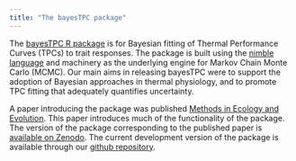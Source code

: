 ```yaml
---
title: "The bayesTPC package"
---
```


The [bayesTPC R package](https://github.com/johnwilliamsmithjr/bayesTPC) is for Bayesian fitting of Thermal Performance Curves (TPCs) to trait responses. The package is built using the [nimble language](https://r-nimble.org/) and machinery as the underlying engine for Markov Chain Monte Carlo (MCMC). Our main aims in releasing bayesTPC were to support the adoption of Bayesian approaches in thermal physiology, and to promote TPC fitting that adequately quantifies uncertainty.

A paper introducing the package was published [Methods in Ecology and Evolution](https://besjournals.onlinelibrary.wiley.com/doi/full/10.1111/2041-210X.70004). This paper introduces much of the functionality of the package. The version of the package corresponding to the published paper is [available on Zenodo](https://zenodo.org/records/14269863). The current development version of the package is available through our [github repository](https://github.com/johnwilliamsmithjr/bayesTPC).

